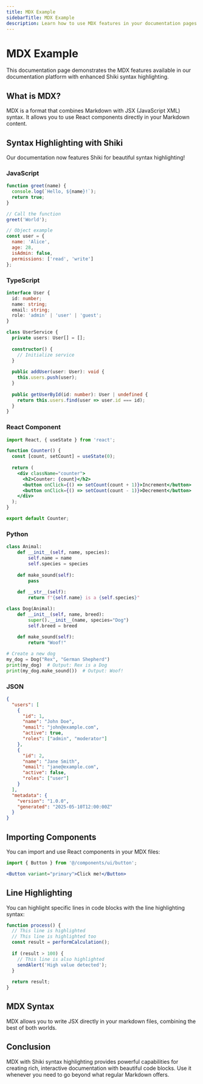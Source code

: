 ```yaml
---
title: MDX Example
sidebarTitle: MDX Example
description: Learn how to use MDX features in your documentation pages.
---
```


# MDX Example

This documentation page demonstrates the MDX features available in our documentation platform with enhanced Shiki syntax highlighting.

## What is MDX?

MDX is a format that combines Markdown with JSX (JavaScript XML) syntax. It allows you to use React components directly in your Markdown content.

## Syntax Highlighting with Shiki

Our documentation now features Shiki for beautiful syntax highlighting!

### JavaScript

```javascript
function greet(name) {
  console.log(`Hello, ${name}!`);
  return true;
}

// Call the function
greet('World');

// Object example
const user = {
  name: 'Alice',
  age: 28,
  isAdmin: false,
  permissions: ['read', 'write']
};
```

### TypeScript

```typescript
interface User {
  id: number;
  name: string;
  email: string;
  role: 'admin' | 'user' | 'guest';
}

class UserService {
  private users: User[] = [];
  
  constructor() {
    // Initialize service
  }
  
  public addUser(user: User): void {
    this.users.push(user);
  }
  
  public getUserById(id: number): User | undefined {
    return this.users.find(user => user.id === id);
  }
}
```

### React Component

```jsx
import React, { useState } from 'react';

function Counter() {
  const [count, setCount] = useState(0);
  
  return (
    <div className="counter">
      <h2>Counter: {count}</h2>
      <button onClick={() => setCount(count + 1)}>Increment</button>
      <button onClick={() => setCount(count - 1)}>Decrement</button>
    </div>
  );
}

export default Counter;
```

### Python

```python
class Animal:
    def __init__(self, name, species):
        self.name = name
        self.species = species
        
    def make_sound(self):
        pass
    
    def __str__(self):
        return f"{self.name} is a {self.species}"

class Dog(Animal):
    def __init__(self, name, breed):
        super().__init__(name, species="Dog")
        self.breed = breed
        
    def make_sound(self):
        return "Woof!"

# Create a new dog
my_dog = Dog("Rex", "German Shepherd")
print(my_dog)  # Output: Rex is a Dog
print(my_dog.make_sound())  # Output: Woof!
```

### JSON

```json
{
  "users": [
    {
      "id": 1,
      "name": "John Doe",
      "email": "john@example.com",
      "active": true,
      "roles": ["admin", "moderator"]
    },
    {
      "id": 2,
      "name": "Jane Smith",
      "email": "jane@example.com",
      "active": false,
      "roles": ["user"]
    }
  ],
  "metadata": {
    "version": "1.0.0",
    "generated": "2025-05-10T12:00:00Z"
  }
}
```

## Importing Components

You can import and use React components in your MDX files:

```jsx
import { Button } from '@/components/ui/button';

<Button variant="primary">Click me!</Button>
```

## Line Highlighting

You can highlight specific lines in code blocks with the line highlighting syntax:

```javascript {2-4,7}
function process() {
  // This line is highlighted
  // This line is highlighted too
  const result = performCalculation();
  
  if (result > 100) {
    // This line is also highlighted
    sendAlert('High value detected');
  }
  
  return result;
}
```

## MDX Syntax

MDX allows you to write JSX directly in your markdown files, combining the best of both worlds.

## Conclusion

MDX with Shiki syntax highlighting provides powerful capabilities for creating rich, interactive documentation with beautiful code blocks. Use it whenever you need to go beyond what regular Markdown offers.